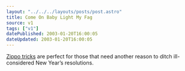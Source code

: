 ```yaml
---
layout: "../../../layouts/posts/post.astro"
title: Come On Baby Light My Fag
source: v1
tags: ["v1"]
datePublished: 2003-01-20T16:00:05
dateUpdated: 2003-01-20T16:00:05
---
```


[Zippo tricks][1] are perfect for those that need another reason to ditch ill-considered New Year&#8217;s resolutions.

[1]: http://zippotricks.com/ "Zippo Tricks"
